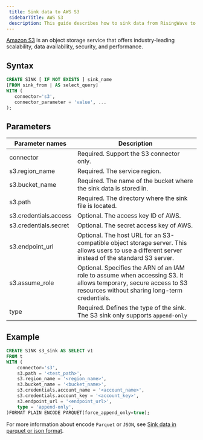 ```yaml
---
 title: Sink data to AWS S3
 sidebarTitle: AWS S3
 description: This guide describes how to sink data from RisingWave to Amazon S3 sink using S3 connector in RisingWave.
---
```


[Amazon S3](https://docs.aws.amazon.com/AmazonS3/latest/userguide/Welcome.html) is an object storage service that offers industry-leading scalability, data availability, security, and performance.

## Syntax

```sql
CREATE SINK [ IF NOT EXISTS ] sink_name
[FROM sink_from | AS select_query]
WITH (
   connector='s3',
   connector_parameter = 'value', ...
);
```

## Parameters

| Parameter names | Description |
|-|-|
| connector             | Required. Support the S3 connector only.|
| s3.region_name        | Required. The service region. |
| s3.bucket_name        | Required. The name of the bucket where the sink data is stored in. |
| s3.path               | Required. The directory where the sink file is located.|
| s3.credentials.access | Optional. The access key ID of AWS. |
| s3.credentials.secret | Optional. The secret access key of AWS. |
| s3.endpoint_url       | Optional. The host URL for an S3-compatible object storage server. This allows users to use a different server instead of the standard S3 server.|
| s3.assume_role        | Optional. Specifies the ARN of an IAM role to assume when accessing S3. It allows temporary, secure access to S3 resources without sharing long-term credentials. |
| type                  | Required. Defines the type of the sink. The S3 sink only supports `append-only`|

## Example

```sql
CREATE SINK s3_sink AS SELECT v1
FROM t 
WITH (
    connector='s3',
    s3.path = '<test_path>',
    s3.region_name = '<region_name>',
    s3.bucket_name = '<bucket_name>',
    s3.credentials.account_name = '<account_name>',
    s3.credentials.account_key = '<account_key>',
    s3.endpoint_url = '<endpoint_url>',
    type = 'append-only',
)FORMAT PLAIN ENCODE PARQUET(force_append_only=true);
```

For more information about encode `Parquet` or `JSON`, see [Sink data in parquet or json format](/delivery/overview#sink-data-in-parquet-or-json-format).
